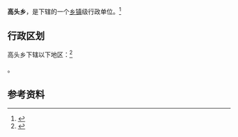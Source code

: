 {{中国乡级行政区|35/08/22/213/000
|景观照片文件名 = Gaotou - seen from S319 SE of town - DSCF3150.JPG
|景观照片描述 = 高头乡}}

'''高头乡'''，是{{PRC admin/fullname|35/08/22/213/000|3}}下辖的一个[[乡镇|乡镇]]级行政单位。<ref>{{PRC admin/ref sgc|{{PRC admin/parent|35/08/22/213/000}}}}</ref>

== 行政区划 ==

高头乡下辖以下地区：<ref>{{PRC admin/ref sgc|35/08/22/213/000}}</ref>

{{PRC admin/children|35/08/22/213/000}}。

== 参考资料 ==
{{commonscat|Gaotou Township}}
{{reflist}}

{{行政区划小作品}}
{{PRC admin/navcat|35/08/22/213/000}}
